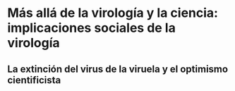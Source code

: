 # Más allá de la virología y la ciencia: implicaciones sociales de la virología {#socialvir}

## La extinción del virus de la viruela y el optimismo cientificista {#viruela}

